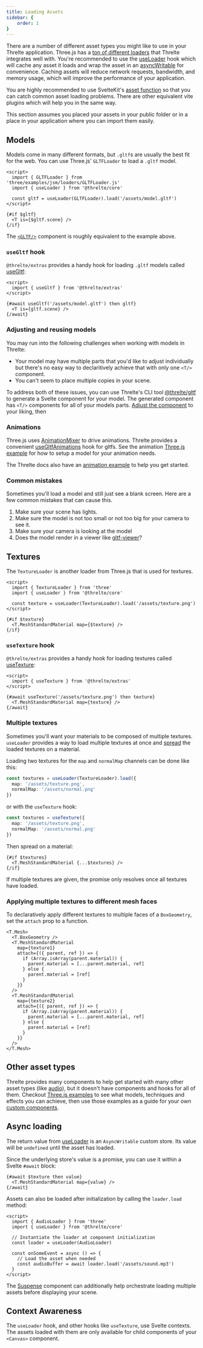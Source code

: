 ```yaml
---
title: Loading Assets
sidebar: {
	order: 1
}
---
```


There are a number of different asset types you might like to use in your
Threlte application. Three.js has a [ton of different
loaders](https://threejs.org/docs/index.html?q=loader) that Threlte integrates
well with. You're recommended to use the
[useLoader](/reference/core/use-loader) hook which will cache any asset it
loads and wrap the asset in an
[asyncWritable](/reference/core/utilities#asyncwritable) for convenience.
Caching assets will reduce network requests, bandwidth, and memory usage, which
will improve the performance of your application.

You are highly recommended to use SvelteKit's [asset
function](https://svelte.dev/docs/kit/$app-paths#asset) so that you can catch common asset loading
problems. There are other equivalent vite plugins which will help you in the same way.

<Tip type="info">
  This section assumes you placed your assets in your public folder or in a place in your
  application where you can import them easily.
</Tip>

## Models

Models come in many different formats, but `.gltf`s are usually the best fit
for the web. You can use Three.js' `GLTFLoader` to load a `.gltf` model.

```svelte
<script>
  import { GLTFLoader } from 'three/examples/jsm/loaders/GLTFLoader.js'
  import { useLoader } from '@threlte/core'

  const gltf = useLoader(GLTFLoader).load('/assets/model.gltf')
</script>

{#if $gltf}
  <T is={$gltf.scene} />
{/if}
```

The [`<GLTF/>`](/reference/extras/gltf) component is roughly equivalent to
the example above.

### `useGltf` hook

`@threlte/extras` provides a handy hook for loading `.gltf` models called
[useGltf](/reference/extras/use-gltf):

```svelte
<script>
  import { useGltf } from '@threlte/extras'
</script>

{#await useGltf('/assets/model.gltf') then gltf}
  <T is={gltf.scene} />
{/await}
```

### Adjusting and reusing models

You may run into the following challenges when working with models in Threlte:

- Your model may have multiple parts that you'd like to adjust individually but
  there's no easy way to declaritively achieve that with only one `<T/>`
  component.
- You can't seem to place multiple copies in your scene.

To address both of these issues, you can use Threlte's CLI tool
[@threlte/gltf](/reference/gltf/getting-started) to generate a Svelte
component for your model. The generated component has `<T/>` components for all
of your models parts. [Adjust the component](/learn/advanced/custom-abstractions) to your liking, then

### Animations

Three.js uses [AnimationMixer](https://threejs.org/docs/index.html#api/en/animation/AnimationMixer)
to drive animations. Threlte provides a convenient
[useGltfAnimations](/reference/extras/use-gltf-animations) hook for gltfs.
See the animation [Three.js example](https://threejs.org/examples/?q=animation)
for how to setup a model for your animation needs.

The Threlte docs also have an [animation example](/examples/animation/animation-transitions) to help you get
started.

### Common mistakes

Sometimes you'll load a model and still just see a blank screen. Here are a few
common mistakes that can cause this.

1. Make sure your scene has lights.
2. Make sure the model is not too small or not too big for your camera to see
   it.
3. Make sure your camera is looking at the model
4. Does the model render in a viewer like [gltf-viewer](https://gltf-viewer.donmccurdy.com/)?

## Textures

The `TextureLoader` is another loader from Three.js that is used for textures.

```svelte
<script>
  import { TextureLoader } from 'three'
  import { useLoader } from '@threlte/core'

  const texture = useLoader(TextureLoader).load('/assets/texture.png')
</script>

{#if $texture}
  <T.MeshStandardMaterial map={$texture} />
{/if}
```

### `useTexture` hook

`@threlte/extras` provides a handy hook for loading textures called
[useTexture](/reference/extras/use-texture):

```svelte
<script>
  import { useTexture } from '@threlte/extras'
</script>

{#await useTexture('/assets/texture.png') then texture}
  <T.MeshStandardMaterial map={texture} />
{/await}
```

### Multiple textures

Sometimes you'll want your materials to be composed of multiple textures.
`useLoader` provides a way to load multiple textures at once and
[spread](https://learn.svelte.dev/tutorial/spread-props) the loaded textures on
a material.

Loading two textures for the `map` and `normalMap` channels can be done like
this:

```ts
const textures = useLoader(TextureLoader).load({
  map: '/assets/texture.png',
  normalMap: '/assets/normal.png'
})
```

or with the `useTexture` hook:

```ts
const textures = useTexture({
  map: '/assets/texture.png',
  normalMap: '/assets/normal.png'
})
```

Then spread on a material:

```svelte
{#if $textures}
  <T.MeshStandardMaterial {...$textures} />
{/if}
```

If multiple textures are given, the promise only resolves once all textures
have loaded.

### Applying multiple textures to different mesh faces

To declaratively apply different textures to multiple faces of a `BoxGeometry`,
set the `attach` prop to a function.

```svelte
<T.Mesh>
  <T.BoxGeometry />
  <T.MeshStandardMaterial
    map={texture1}
    attach={({ parent, ref }) => {
      if (Array.isArray(parent.material)) {
        parent.material = [...parent.material, ref]
      } else {
        parent.material = [ref]
      }
    }}
  />
  <T.MeshStandardMaterial
    map={texture2}
    attach={({ parent, ref }) => {
      if (Array.isArray(parent.material)) {
        parent.material = [...parent.material, ref]
      } else {
        parent.material = [ref]
      }
    }}
  />
</T.Mesh>
```

## Other asset types

Threlte provides many components to help get started with many other asset
types (like [audio](/reference/extras/audio)), but it doesn't have
components and hooks for all of them. Checkout [Three.js
examples](https://threejs.org/examples/) to see what models, techniques and
effects you can achieve, then use those examples as a guide for your own
[custom components](/learn/advanced/custom-abstractions).

## Async loading

The return value from [useLoader](/reference/core/use-loader) is an
`AsyncWritable` custom store. Its value will be `undefined` until the asset has
loaded.

Since the underlying store's value is a promise, you can use it within a Svelte
`#await` block:

```svelte
{#await $texture then value}
  <T.MeshStandardMaterial map={value} />
{/await}
```

Assets can also be loaded after initialization by calling the `loader.load`
method:

```svelte
<script>
  import { AudioLoader } from 'three'
  import { useLoader } from '@threlte/core'

  // Instantiate the loader at component initialization
  const loader = useLoader(AudioLoader)

  const onSomeEvent = async () => {
    // Load the asset when needed
    const audioBuffer = await loader.load('/assets/sound.mp3')
  }
</script>
```

The [Suspense](/reference/extras/suspense) component can additionally help
orchestrate loading multiple assets before displaying your scene.

## Context Awareness

The `useLoader` hook, and other hooks like `useTexture`, use Svelte contexts.
The assets loaded with them are only available for child components of your
`<Canvas>` component.
